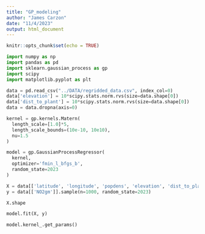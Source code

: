 ```yaml
---
title: "GP_modeling"
author: "James Carzon"
date: "11/4/2023"
output: html_document
---
```


```r
knitr::opts_chunk$set(echo = TRUE)
```

```python
import numpy as np
import pandas as pd
import sklearn.gaussian_process as gp
import scipy
import matplotlib.pyplot as plt
```

```python
data = pd.read_csv("../DATA/regridded_data.csv", index_col=0)
data['elevation'] = 10*scipy.stats.norm.rvs(size=data.shape[0])
data['dist_to_plant'] = 10*scipy.stats.norm.rvs(size=data.shape[0])
data = data.dropna(axis=0)


```

```python
kernel = gp.kernels.Matern(
  length_scale=[1.0]*5,
  length_scale_bounds=(10e-10, 10e10),
  nu=1.5
)

model = gp.GaussianProcessRegressor(
  kernel,
  optimizer='fmin_l_bfgs_b',
  random_state=2023
)
```

```python
X = data[['latitude', 'longitude', 'popdens', 'elevation', 'dist_to_plant']].sample(n=1000, random_state=2023)
y = data[['NO2gm']].sample(n=1000, random_state=2023)

X.shape
```

```python
model.fit(X, y)

model.kernel_.get_params()
```

